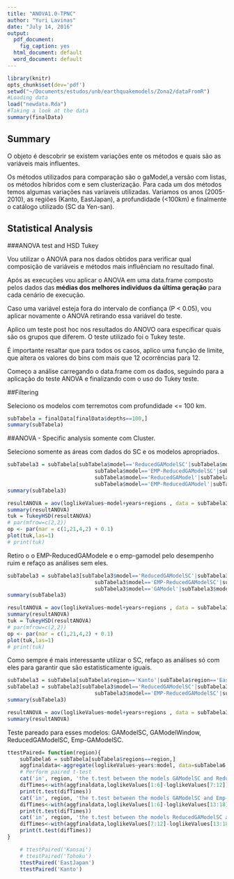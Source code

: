 ```yaml
---
title: "ANOVA1.0-TPNC"
author: "Yuri Lavinas"
date: "July 14, 2016"
output:
  pdf_document:
    fig_caption: yes
  html_document: default
  word_document: default
---
```



```r
library(knitr)
opts_chunk$set(dev='pdf')
setwd("~/Documents/estudos/unb/earthquakemodels/Zona2/dataFromR")
#Loading data
load("newdata.Rda")
#Taking a look at the data
summary(finalData)
```

## Summary
 
O objeto é descobrir se existem variações ente os métodos e quais são as variáveis mais influentes.

Os métodos utilizados para comparação são o gaModel,a versão com listas, os métodos híbridos com e sem clusterização. Para cada um dos métodos temos algumas variações nas varíaveis utilizadas. Variamos os anos (2005-2010), as regiões (Kanto, EastJapan), a profundidade (<100km) e finalmente o catálogo utilizado (SC da Yen-san).

## Statistical Analysis
###ANOVA test and HSD Tukey

Vou utilizar o ANOVA para nos dados obtidos para verificar qual composição de variáveis e métodos mais influênciam no resultado final.

Após as execuções vou aplicar o ANOVA em uma data.frame composto pelos dados das **médias dos melhores indivíduos da última geração** para cada cenário de execução. 

Caso uma variável esteja fora do intervalo de confiança (P < 0.05), vou aplicar novamente o ANOVA retirando essa variável do teste. 

Aplico um teste post hoc nos resultados do ANOVO oara especificar quais são os grupos que diferem. O teste utilizado foi o Tukey teste.

É importante resaltar que para todos os casos, aplico uma função de limite, que altera os valores do bins com mais que 12 ocorrências para 12.

Começo a análise carregando o data.frame com os dados, seguindo para a aplicação do teste ANOVA e finalizando com o uso do Tukey teste.

##Filtering

Seleciono os modelos com terremotos com profundidade <= 100 km.

```r
subTabela = finalData[finalData$depths==100,]
summary(subTabela)
```

##ANOVA - Specific analysis somente com Cluster.

Seleciono somente as áreas com dados do SC e os modelos apropriados.

```r
subTabela3 = subTabela[subTabela$model=='ReducedGAModelSC'|subTabela$model=='GAModelSC'|
                            subTabela$model=='EMP-ReducedGAModelSC'|subTabela$model=='EMP-GAModelSC'|
                            subTabela$model=='ReducedGAModel'|subTabela$model=='GAModel'|
                            subTabela$model=='EMP-ReducedGAModel'|subTabela$model=='EMP-GAModel',]
summary(subTabela3)

resultANOVA = aov(loglikeValues~model+years+regions , data = subTabela3)
summary(resultANOVA)
tuk = TukeyHSD(resultANOVA)
# par(mfrow=c(2,2))
op <- par(mar = c(1,21,4,2) + 0.1)
plot(tuk,las=1)
# print(tuk)
```

Retiro o o EMP-ReducedGAModele e o emp-gamodel pelo desempenho ruim e refaço as análises sem eles.
```r
subTabela3 = subTabela3[subTabela3$model=='ReducedGAModelSC'|subTabela3$model=='GAModelSC'|
                            subTabela3$model=='EMP-ReducedGAModelSC'|subTabela3$model=='EMP-GAModelSC'|
                            subTabela3$model=='GAModel'|subTabela3$model=='EMP-GAModel',]
summary(subTabela3)

resultANOVA = aov(loglikeValues~model+years+regions , data = subTabela3)
summary(resultANOVA)
tuk = TukeyHSD(resultANOVA)
# par(mfrow=c(2,2))
op <- par(mar = c(1,21,4,2) + 0.1)
plot(tuk,las=1)
# print(tuk)
```

Como sempre é mais interessante utilizar o SC, refaço as análises só com eles para garantir que são estatisticamente iguais.

```r
subTabela3 = subTabela[subTabela$region=='Kanto'|subTabela$region=='EastJapan',]
subTabela3 = subTabela3[subTabela3$model=='ReducedGAModelSC'|subTabela3$model=='GAModelSC'|
                            subTabela3$model=='EMP-ReducedGAModelSC'|subTabela3$model=='EMP-GAModelSC',]
summary(subTabela3)

resultANOVA = aov(loglikeValues~model+years+regions , data = subTabela3)
summary(resultANOVA)
```

Teste pareado para esses modelos: GAModelSC, GAModelWindow, ReducedGAModelSC, Emp-GAModelSC.

```r
ttestPaired= function(region){
    subTabela6 = subTabela[subTabela$regions==region,]
    aggfinaldata<-aggregate(loglikeValues~years:model, data=subTabela6,FUN=mean)
    # Perform paired t-test
    cat('in', region, 'the t.test between the models GAModelSC and ReducedGAModelSC is: ')
    difTimes<-with(aggfinaldata,loglikeValues[1:6]-loglikeValues[7:12])
    print(t.test(difTimes))
    cat('in', region, 'the t.test between the models GAModelSC and Emp-GAModelSC is: ')
    difTimes<-with(aggfinaldata,loglikeValues[1:6]-loglikeValues[13:18])
    print(t.test(difTimes))
    cat('in', region, 'the t.test between the models ReducedGAModelSC and Emp-GAModelSC is: ')
    difTimes<-with(aggfinaldata,loglikeValues[7:12]-loglikeValues[13:18])
    print(t.test(difTimes))
}

    # ttestPaired('Kansai')
    # ttestPaired('Tohoku')
    ttestPaired('EastJapan')
    ttestPaired('Kanto')
```

